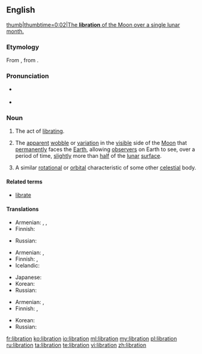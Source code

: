 {{was wotd|2010|August|14}}
==English==
{{wikipedia}}
[[File:Lunar libration with phase Oct 2007.ogv|thumb|thumbtime=0:02|The '''libration''' of the Moon over a single lunar month.]]

===Etymology===
From {{etyl|la|en}} {{m|la|lībrātiō||a hurling, swinging}}, from {{m|la|lībrō||poise, cause to swing}}.

===Pronunciation===
* {{a|UK|US}} {{IPA|/laɪˈbɹeɪ.ʃən/|lang=en}}
* {{audio|en-us-libration.ogg|Audio (US)|lang=en}}

===Noun===
{{en-noun}}

# The act of [[librate|librating]].
# {{context|astronomy|lang=en}} The [[apparent]] [[wobble]] or [[variation]] in the [[visible]] side of the [[Moon]] that [[permanently]] faces the [[Earth]], allowing [[observer]]s on Earth to see, over a period of time, [[slightly]] more than [[half]] of the [[lunar]] [[surface]].
# {{context|by extension|lang=en}} A similar [[rotational]] or [[orbital]] characteristic of some other [[celestial]] body.

====Related terms====
* [[librate]]

====Translations====
{{trans-top|act of libration}}
* Armenian: {{t|hy|ճոճում|tr=č̣oč̣um}}, {{t|hy|երերում|tr=ererum}}, {{t|hy|տատանում|tr=tatanum}}
* Finnish: {{t|fi|huojunta}}
{{trans-mid}}
* Russian: {{t+|ru|качание}}
{{trans-bottom}}

{{trans-top|astronomy: apparent wobble of the moon}}
* Armenian: {{t|hy|լիբրացիա|tr=librac’ia}}, {{t|hy|ճոճք|tr=č̣oč̣k’}}
* Finnish: {{t|fi|huojunta}}, {{t|fi|libraatio}}
* Icelandic: {{t|is|tunglvik|n}}
{{trans-mid}}
* Japanese: {{t|ja|秤動|tr=ひょうどう, hyōdō}}
* Korean: {{t|ko|칭동|tr=chingdong|sc=Hang}}
* Russian: {{t+|ru|либрация}}
{{trans-bottom}}

{{trans-top|astronomy: similar characteristic of another celesial object}}
* Armenian: {{t|hy|լիբրացիա|tr=librac’ia}}, {{t|hy|ճոճք|tr=č̣oč̣k’}}
* Finnish: {{t|fi|huojunta}}, {{t|fi|libraatio}}
{{trans-mid}}
* Korean: {{t|ko|칭동|tr=chingdong|sc=Hang}}
* Russian: {{t+|ru|либрация}}
{{trans-bottom}}

[[fr:libration]]
[[ko:libration]]
[[io:libration]]
[[ml:libration]]
[[my:libration]]
[[pl:libration]]
[[ru:libration]]
[[ta:libration]]
[[te:libration]]
[[vi:libration]]
[[zh:libration]]